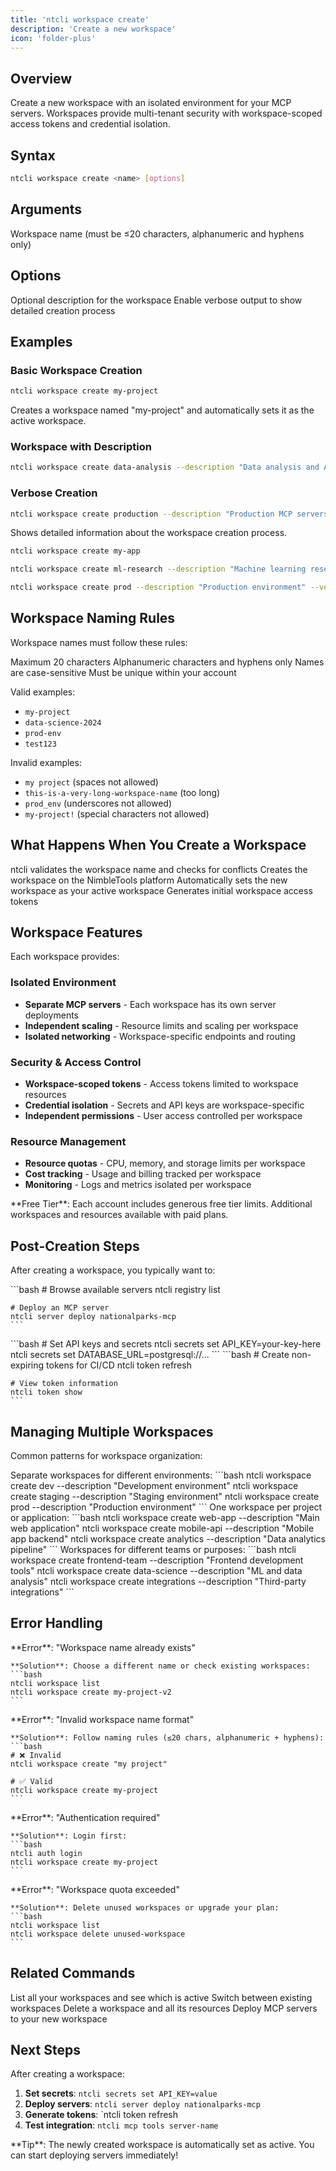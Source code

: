 ```yaml
---
title: 'ntcli workspace create'
description: 'Create a new workspace'
icon: 'folder-plus'
---
```


## Overview

Create a new workspace with an isolated environment for your MCP servers. Workspaces provide multi-tenant security with workspace-scoped access tokens and credential isolation.

## Syntax

```bash
ntcli workspace create <name> [options]
```

## Arguments

<ResponseField name="name" type="string" required>
  Workspace name (must be ≤20 characters, alphanumeric and hyphens only)
</ResponseField>

## Options

<ResponseField name="-d, --description" type="string">
  Optional description for the workspace
</ResponseField>

<ResponseField name="-v, --verbose" type="boolean">
  Enable verbose output to show detailed creation process
</ResponseField>

## Examples

### Basic Workspace Creation

```bash
ntcli workspace create my-project
```

Creates a workspace named "my-project" and automatically sets it as the active workspace.

### Workspace with Description

```bash
ntcli workspace create data-analysis --description "Data analysis and AI tools workspace"
```

### Verbose Creation

```bash
ntcli workspace create production --description "Production MCP servers" --verbose
```

Shows detailed information about the workspace creation process.

<CodeGroup>

```bash Simple Creation
ntcli workspace create my-app
```

```bash With Description
ntcli workspace create ml-research --description "Machine learning research tools"
```

```bash Production Workspace
ntcli workspace create prod --description "Production environment" --verbose
```

</CodeGroup>

## Workspace Naming Rules

Workspace names must follow these rules:

<CardGroup cols={2}>
  <Card title="Length Limit" icon="ruler">
    Maximum 20 characters
  </Card>
  <Card title="Character Set" icon="abc">
    Alphanumeric characters and hyphens only
  </Card>
  <Card title="Case Sensitive" icon="text-size">
    Names are case-sensitive
  </Card>
  <Card title="Unique Names" icon="fingerprint">
    Must be unique within your account
  </Card>
</CardGroup>

Valid examples:
- `my-project`
- `data-science-2024`
- `prod-env`
- `test123`

Invalid examples:
- `my project` (spaces not allowed)
- `this-is-a-very-long-workspace-name` (too long)
- `prod_env` (underscores not allowed)
- `my-project!` (special characters not allowed)

## What Happens When You Create a Workspace

<Steps>
  <Step title="Validation">
    ntcli validates the workspace name and checks for conflicts
  </Step>
  <Step title="API Call">
    Creates the workspace on the NimbleTools platform
  </Step>
  <Step title="Activation">
    Automatically sets the new workspace as your active workspace
  </Step>
  <Step title="Token Generation">
    Generates initial workspace access tokens
  </Step>
</Steps>

## Workspace Features

Each workspace provides:

### Isolated Environment
- **Separate MCP servers** - Each workspace has its own server deployments
- **Independent scaling** - Resource limits and scaling per workspace
- **Isolated networking** - Workspace-specific endpoints and routing

### Security & Access Control
- **Workspace-scoped tokens** - Access tokens limited to workspace resources
- **Credential isolation** - Secrets and API keys are workspace-specific
- **Independent permissions** - User access controlled per workspace

### Resource Management
- **Resource quotas** - CPU, memory, and storage limits per workspace
- **Cost tracking** - Usage and billing tracked per workspace
- **Monitoring** - Logs and metrics isolated per workspace

<Callout type="info">
  **Free Tier**: Each account includes generous free tier limits. Additional workspaces and resources available with paid plans.
</Callout>

## Post-Creation Steps

After creating a workspace, you typically want to:

<Tabs>
  <Tab title="Deploy Servers">
    ```bash
    # Browse available servers
    ntcli registry list
    
    # Deploy an MCP server
    ntcli server deploy nationalparks-mcp
    ```
  </Tab>
  <Tab title="Set Secrets">
    ```bash
    # Set API keys and secrets
    ntcli secrets set API_KEY=your-key-here
    ntcli secrets set DATABASE_URL=postgresql://...
    ```
  </Tab>
  <Tab title="Generate Tokens">
    ```bash
    # Create non-expiring tokens for CI/CD
    ntcli token refresh 
    
    # View token information
    ntcli token show
    ```
  </Tab>
</Tabs>

## Managing Multiple Workspaces

Common patterns for workspace organization:

<AccordionGroup>
  <Accordion title="Environment-based">
    Separate workspaces for different environments:
    ```bash
    ntcli workspace create dev --description "Development environment"
    ntcli workspace create staging --description "Staging environment"  
    ntcli workspace create prod --description "Production environment"
    ```
  </Accordion>
  
  <Accordion title="Project-based">
    One workspace per project or application:
    ```bash
    ntcli workspace create web-app --description "Main web application"
    ntcli workspace create mobile-api --description "Mobile app backend"
    ntcli workspace create analytics --description "Data analytics pipeline"
    ```
  </Accordion>
  
  <Accordion title="Team-based">
    Workspaces for different teams or purposes:
    ```bash
    ntcli workspace create frontend-team --description "Frontend development tools"
    ntcli workspace create data-science --description "ML and data analysis"
    ntcli workspace create integrations --description "Third-party integrations"
    ```
  </Accordion>
</AccordionGroup>

## Error Handling

<AccordionGroup>
  <Accordion title="Name already exists">
    **Error**: "Workspace name already exists"
    
    **Solution**: Choose a different name or check existing workspaces:
    ```bash
    ntcli workspace list
    ntcli workspace create my-project-v2
    ```
  </Accordion>
  
  <Accordion title="Invalid name format">
    **Error**: "Invalid workspace name format"
    
    **Solution**: Follow naming rules (≤20 chars, alphanumeric + hyphens):
    ```bash
    # ❌ Invalid
    ntcli workspace create "my project"
    
    # ✅ Valid  
    ntcli workspace create my-project
    ```
  </Accordion>
  
  <Accordion title="Authentication required">
    **Error**: "Authentication required"
    
    **Solution**: Login first:
    ```bash
    ntcli auth login
    ntcli workspace create my-project
    ```
  </Accordion>
  
  <Accordion title="Quota exceeded">
    **Error**: "Workspace quota exceeded"
    
    **Solution**: Delete unused workspaces or upgrade your plan:
    ```bash
    ntcli workspace list
    ntcli workspace delete unused-workspace
    ```
  </Accordion>
</AccordionGroup>

## Related Commands

<CardGroup cols={2}>
  <Card
    title="workspace list"
    icon="list"
    href="/commands/workspace/list"
  >
    List all your workspaces and see which is active
  </Card>
  <Card
    title="workspace switch"
    icon="right-left"
    href="/commands/workspace/switch"
  >
    Switch between existing workspaces
  </Card>
  <Card
    title="workspace delete"
    icon="trash"
    href="/commands/workspace/delete"
  >
    Delete a workspace and all its resources
  </Card>
  <Card
    title="server deploy"
    icon="rocket"
    href="/commands/server/deploy"
  >
    Deploy MCP servers to your new workspace
  </Card>
</CardGroup>

## Next Steps

After creating a workspace:

1. **Set secrets**: `ntcli secrets set API_KEY=value`
2. **Deploy servers**: `ntcli server deploy nationalparks-mcp`
3. **Generate tokens**: `ntcli token refresh 
4. **Test integration**: `ntcli mcp tools server-name`

<Callout type="success">
  **Tip**: The newly created workspace is automatically set as active. You can start deploying servers immediately!
</Callout>